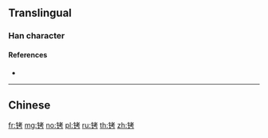 {{character info/new}}
{{also|銬}}
==Translingual==

===Han character===
{{Han char|rn=167|rad=钅|as=06|sn=11|four=|canj=CJKS,OPJKS,XCJKS|ids=⿰钅考}}

====References====
* {{Han ref|kx=1328.061|hdz=64193.140|uh=94D0|ud=38096}}

----

==Chinese==
{{zh-see|銬}}

[[fr:铐]]
[[mg:铐]]
[[no:铐]]
[[pl:铐]]
[[ru:铐]]
[[th:铐]]
[[zh:铐]]
